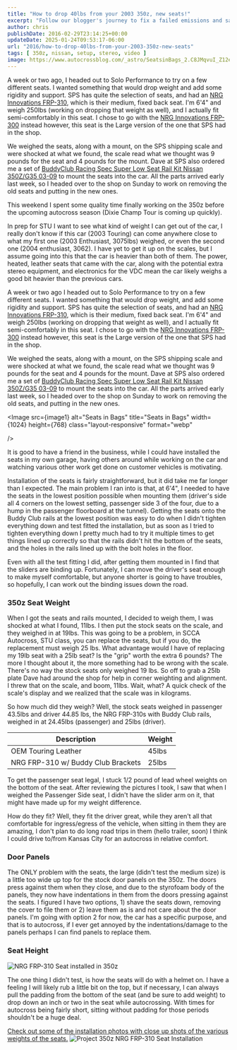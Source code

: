 ```yaml
---
title: "How to drop 40lbs from your 2003 350z, new seats!"
excerpt: "Follow our blogger's journey to fix a failed emissions and safety test on his car, from finding leaks to tackling repairs and passing the retest."
author: chris
publishDate: 2016-02-29T23:14:25+00:00
updateDate: 2025-01-24T09:53:17-06:00
url: "2016/how-to-drop-40lbs-from-your-2003-350z-new-seats"
tags: [ 350z, nissan, setup, stereo, video ]
image: https://www.autocrossblog.com/_astro/SeatsinBags_2.C8JMqvuI_Z12eXt7.webp
---
```



A week or two ago, I headed out to Solo Performance to try on a few different seats. I wanted something that would drop weight and add some rigidity and support. SPS has quite the selection of seats, and had an [NRG Innovations FRP-310](https://soloperformance.com/collections/seats-seat-brackets-and-accessories), which is their medium, fixed back seat. I'm 6'4" and weigh 250lbs (working on dropping that weight as well), and I actually fit semi-comfortably in this seat. I chose to go with the [NRG Innovations FRP-300](https://soloperformance.com/collections/seats-seat-brackets-and-accessories) instead however, this seat is the Large version of the one that SPS had in the shop.

We weighed the seats, along with a mount, on the SPS shipping scale and were shocked at what we found, the scale read what we thought was 9 pounds for the seat and 4 pounds for the mount. Dave at SPS also ordered me a set of [BuddyClub Racing Spec Super Low Seat Rail Kit Nissan 350Z/G35 03-09](https://www.soloperformance.com//BuddyClub-Racing-Spec-Super-Low-Seat-Rail-Kit-Nissan-350ZG35-03-09_p_11496.html) to mount the seats into the car. All the parts arrived early last week, so I headed over to the shop on Sunday to work on removing the old seats and putting in the new ones.

This weekend I spent some quality time finally working on the 350z before the upcoming autocross season (Dixie Champ Tour is coming up quickly).

In prep for STU I want to see what kind of weight I can get out of the car, I really don't know if this car (2003 Touring) can come anywhere close to what my first one (2003 Enthusiast, 3075lbs) weighed, or even the second one (2004 enthusiast, 3062). I have yet to get it up on the scales, but I assume going into this that the car is heavier than both of them. The power, heated, leather seats that came with the car, along with the potential extra stereo equipment, and electronics for the VDC mean the car likely weighs a good bit heavier than the previous cars.

<YouTubeEmbed videoId="SeUIINn3O50" title="Project350z How to drop 40lbs from your 2003 350z, new seats!" publishDate="2016-02-29T23:14:25+00:00" description="How to drop 40lbs from your 2003 350z, new seats!" />

A week or two ago I headed out to Solo Performance to try on a few different seats. I wanted something that would drop weight, and add some rigidity and support. SPS has quite the selection of seats, and had an [NRG Innovations FRP-310](https://soloperformance.com/collections/seats-seat-brackets-and-accessories), which is their medium, fixed back seat. I'm 6'4" and weigh 250lbs (working on dropping that weight as well), and I actually fit semi-comfortably in this seat. I chose to go with the [NRG Innovations FRP-300](https://soloperformance.com/collections/seats-seat-brackets-and-accessories) instead however, this seat is the Large version of the one that SPS had in the shop.

We weighed the seats, along with a mount, on the SPS shipping scale and were shocked at what we found, the scale read what we thought was 9 pounds for the seat and 4 pounds for the mount. Dave at SPS also ordered me a set of [BuddyClub Racing Spec Super Low Seat Rail Kit Nissan 350Z/G35 03-09](https://soloperformance.com/collections/seats-seat-brackets-and-accessories) to mount the seats into the car. All the parts arrived early last week, so I headed over to the shop on Sunday to work on removing the old seats, and putting in the new ones.

<Image 
    src={image1} 
    alt="Seats in Bags" 
    title="Seats in Bags" 
    width={1024} 
    height={768} 
    class="layout-responsive"
    format="webp"
    
/>

It is good to have a friend in the business, while I could have installed the seats in my own garage, having others around while working on the car and watching various other work get done on customer vehicles is motivating.

Installation of the seats is fairly straightforward, but it did take me far longer than I expected. The main problem I ran into is that, at 6'4", I needed to have the seats in the lowest position possible when mounting them (driver's side all 4 corners on the lowest setting, passenger side 3 of the four, due to a hump in the passenger floorboard at the tunnel). Getting the seats onto the Buddy Club rails at the lowest position was easy to do when I didn't tighten everything down and test fitted the installation, but as soon as I tried to tighten everything down I pretty much had to try it multiple times to get things lined up correctly so that the rails didn't hit the bottom of the seats, and the holes in the rails lined up with the bolt holes in the floor.

Even with all the test fitting I did, after getting them mounted in I find that the sliders are binding up. Fortunately, I can move the driver's seat enough to make myself comfortable, but anyone shorter is going to have troubles, so hopefully, I can work out the binding issues down the road.

### 350z Seat Weight
When I got the seats and rails mounted, I decided to weigh them, I was shocked at what I found, 11lbs. I then put the stock seats on the scale, and they weighed in at 19lbs. This was going to be a problem, in SCCA Autocross, STU class, you can replace the seats, but if you do, the replacement must weigh 25 lbs. What advantage would I have of replacing my 19lb seat with a 25lb seat? Is the "grip" worth the extra 6 pounds? The more I thought about it, the more something had to be wrong with the scale. There's no way the stock seats only weighed 19 lbs. So off to grab a 25lb plate Dave had around the shop for help in corner weighting and alignment. I threw that on the scale, and boom, 11lbs. Wait, what? A quick check of the scale's display and we realized that the scale was in kilograms.

So how much did they weigh? Well, the stock seats weighed in passenger 43.5lbs and driver 44.85 lbs, the NRG FRP-310s with Buddy Club rails, weighed in at 24.45lbs (passenger) and 25lbs (driver).

| Description                    | Weight |
| ------------------------------ | ------ |
| OEM Touring Leather            | 45lbs  |
| NRG FRP-310 w/ Buddy Club Brackets | 25lbs  |

To get the passenger seat legal, I stuck 1/2 pound of lead wheel weights on the bottom of the seat. After reviewing the pictures I took, I saw that when I weighed the Passenger Side seat, I didn't have the slider arm on it, that might have made up for my weight difference.

How do they fit? Well, they fit the driver great, while they aren't all that comfortable for ingress/egress of the vehicle, when sitting in them they are amazing, I don't plan to do long road trips in them (hello trailer, soon) I think I could drive to/from Kansas City for an autocross in relative comfort.

### Door Panels
The ONLY problem with the seats, the large (didn't test the medium size) is a little too wide up top for the stock door panels on the 350z. The doors press against them when they close, and due to the styrofoam body of the panels, they now have indentations in them from the doors pressing against the seats. I figured I have two options, 1) shave the seats down, removing the cover to file them or 2) leave them as is and not care about the door panels. I'm going with option 2 for now, the car has a specific purpose, and that is to autocross, if I ever get annoyed by the indentations/damage to the panels perhaps I can find panels to replace them.

### Seat Height
<Image 
    src={image2} 
    alt="NRG FRP-310 Seat installed in 350z" 
    title="NRG FRP-310 Seat installed in 350z" 
    width={1024} 
    height={768} 
    class="layout-responsive"
    format="webp"
/>

The one thing I didn't test, is how the seats will do with a helmet on. I have a feeling I will likely rub a little bit on the top, but if necessary, I can always pull the padding from the bottom of the seat (and be sure to add weight) to drop down an inch or two in the seat while autocrossing. With times for autocross being fairly short, sitting without padding for those periods shouldn't be a huge deal.

[Check out some of the installation photos with close up shots of the various weights of the seats.](https://www.flickr.com/photos/chammond/albums/72157664702657730)
![Project 350z NRG FRP-310 Seat Installation](https://farm2.staticflickr.com/1674/25027042309_6251a7a052_q.jpg)

